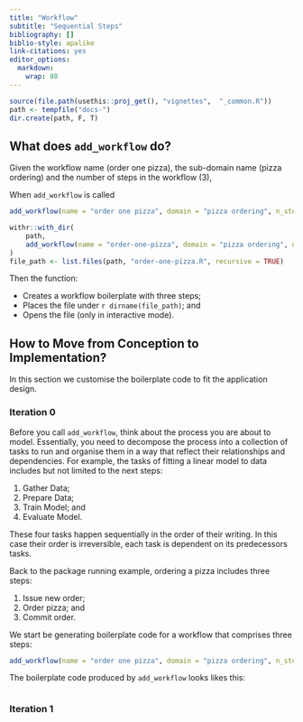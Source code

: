 ---
title: "Workflow"
subtitle: "Sequential Steps"
bibliography: []
biblio-style: apalike
link-citations: yes
editor_options: 
  markdown: 
    wrap: 80
---

```{r, include = FALSE}
source(file.path(usethis::proj_get(), "vignettes",  "_common.R"))
path <- tempfile("docs-")
dir.create(path, F, T)
```

## What does `add_workflow` do?

Given the workflow name (order one pizza), the sub-domain name (pizza ordering)
and the number of steps in the workflow (3),

When `add_workflow` is called

```{r, eval = FALSE, echo = TRUE}
add_workflow(name = "order one pizza", domain = "pizza ordering", n_step = 3)
```

```{r, eval = TRUE, echo = FALSE}
withr::with_dir(
    path,
    add_workflow(name = "order-one-pizza", domain = "pizza ordering", n_step = 3)
)
file_path <- list.files(path, "order-one-pizza.R", recursive = TRUE)
```

Then the function:

-   Creates a workflow boilerplate with three steps;
-   Places the file under `r dirname(file_path)`; and
-   Opens the file (only in interactive mode).

## How to Move from Conception to Implementation?

In this section we customise the boilerplate code to fit the application design.

### Iteration 0

Before you call `add_workflow`, think about the process you are about to model.
Essentially, you need to decompose the process into a collection of tasks to run
and organise them in a way that reflect their relationships and dependencies.
For example, the tasks of fitting a linear model to data includes but not
limited to the next steps:

1.  Gather Data;
2.  Prepare Data;
3.  Train Model; and
4.  Evaluate Model.

These four tasks happen sequentially in the order of their writing. In this case
their order is irreversible, each task is dependent on its predecessors tasks.

Back to the package running example, ordering a pizza includes three steps:

1.  Issue new order;
2.  Order pizza; and
3.  Commit order.

We start be generating boilerplate code for a workflow that comprises three
steps:

```{r, eval = FALSE, echo = TRUE}
add_workflow(name = "order one pizza", domain = "pizza ordering", n_step = 3)
```

The boilerplate code produced by `add_workflow` looks likes this:

```{r code = readLines(fs::path(path, file_path)), eval=FALSE, echo=TRUE}
```

### Iteration 1

<!-- In this iteration we rename the generic names of the steps. Each step name, -->

<!-- should reveal you why the step exists, what it does and how it is used. What makes for a good step name? -->

<!-- If this is your first workflow in the project, strive to create as few elements -->

<!-- as possible, and yet have most of the different element types appear once. For -->

<!-- example, if your domain requires you to fit regression models to five target -->

<!-- variables, that is, you need five model objects, then start by modelling a -->

<!-- single model. Yet, include all the necessary steps to fit the single model. In -->

<!-- this case you may want to have the following steps: -->
